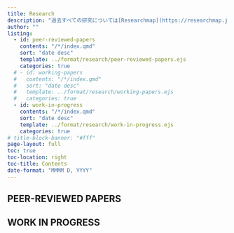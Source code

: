 ```yaml
---
title: Research
description: "過去すべての研究については[Researchmap](https://researchmap.jp/shingonitta)、[Google Scholar](https://scholar.google.co.jp/citations?hl=ja&user=QJx5LRgAAAAJ&view_op=list_works&gmla=AJ1KiT3hvOAOFgTV7rGvKzHIwy0qyY5lPe862Uq5SSls-1Tt3EnTkvvSXrLEslQnNdjYkRVhtOVdJu66YaqL1jKputV2N0djHaETFidZdATIsCSaiotekpjfOzk)をご参照ください。"
author: ""
listing:
  - id: peer-reviewed-papers
    contents: "/*/index.qmd"
    sort: "date desc"
    template: ../format/research/peer-reviewed-papers.ejs
    categories: true
  # - id: working-papers
  #   contents: "/*/index.qmd"
  #   sort: "date desc"
  #   template: ../format/research/working-papers.ejs
  #   categories: true
  - id: work-in-progress
    contents: "/*/index.qmd"
    sort: "date desc"
    template: ../format/research/work-in-progress.ejs
    categories: true
# title-block-banner: "#fff"
page-layout: full
toc: true
toc-location: right
toc-title: Contents
date-format: "MMMM D, YYYY"
---
```


## PEER-REVIEWED PAPERS

:::{#peer-reviewed-papers}
:::

<!-- ## WORKING PAPERS

:::{#working-papers}
::: -->

## WORK IN PROGRESS

:::{#work-in-progress}
:::
